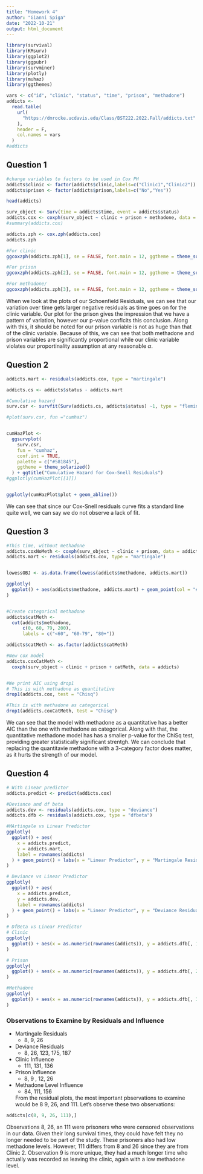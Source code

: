 ```yaml
---
title: "Homework 4"
author: "Gianni Spiga"
date: "2022-10-21"
output: html_document
---
```


```r
library(survival)
library(KMsurv)
library(ggplot2)
library(ggpubr)
library(survminer)
library(plotly)
library(muhaz)
library(ggthemes)
```

```r
vars <- c("id", "clinic", "status", "time", "prison", "methadone")
addicts <-
  read.table(
    url(
      "https://dmrocke.ucdavis.edu/Class/BST222.2022.Fall/addicts.txt"
    ),
    header = F,
    col.names = vars
  )
#addicts
```

## Question 1

```r
#change variables to factors to be used in Cox PH
addicts$clinic <- factor(addicts$clinic,labels=c("Clinic1","Clinic2"))
addicts$prison <- factor(addicts$prison,labels=c("No","Yes"))

head(addicts)

surv_object <- Surv(time = addicts$time, event = addicts$status)
addicts.cox <- coxph(surv_object ~ clinic + prison + methadone, data = addicts)
#summary(addicts.cox)

addicts.zph <- cox.zph(addicts.cox)
addicts.zph

#For clinic
ggcoxzph(addicts.zph[1], se = FALSE, font.main = 12, ggtheme = theme_solarized(), point.col = "#0096FF", ylim = c(-7,7))

#For prison
ggcoxzph(addicts.zph[2], se = FALSE, font.main = 12, ggtheme = theme_solarized(), point.col = "#0096FF", ylim = c(-4,4))

#For methadone/
ggcoxzph(addicts.zph[3], se = FALSE, font.main = 12, ggtheme = theme_solarized(), point.col = "#0096FF", ylim = c(-0.5,0.5))
```

When we look at the plots of our Schoenfield Residuals, we can see that our variation over time gets larger negative residuals as time goes on for the clinic variable. Our plot for the prison gives the impression that we have a pattern of variation, however our p-value conflcits this conclusion. Along with this, it should be noted for our prison variable is not as huge than that of the clinic variable. Because of this,  we can see that both methadone and prison variables are significantly proportional while our clinic variable violates our proportinality assumption at any reasonable $\alpha$. 

## Question 2

```r
addicts.mart <- residuals(addicts.cox, type = "martingale")

addicts.cs <- addicts$status - addicts.mart

#Cumulative hazard 
surv.csr <- survfit(Surv(addicts.cs, addicts$status) ~1, type = "fleming-harrington", data = addicts)

#plot(surv.csr, fun ="cumhaz")


cumHazPlot <-
  ggsurvplot(
    surv.csr,
    fun = "cumhaz",
    conf.int = TRUE,
    palette = c("#581845"),
    ggtheme = theme_solarized()
  ) + ggtitle("Cumulative Hazard for Cox-Snell Residuals")
#ggplotly(cumHazPlot[[1]])


ggplotly(cumHazPlot$plot + geom_abline())
```

We can see that since our Cox-Snell residuals curve fits a standard line quite well, we can say we do not observe a lack of fit. 

## Question 3

```r
#This time, without methadone
addicts.coxNoMeth <- coxph(surv_object ~ clinic + prison, data = addicts)
addicts.mart <- residuals(addicts.cox, type = "martingale")


lowessOBJ <- as.data.frame(lowess(addicts$methadone, addicts.mart))

ggplotly(
  ggplot() + aes(addicts$methadone, addicts.mart) + geom_point(col = "#FFA000") + labs(x = "Methadone", y = "Martingale Residuals", title = "Martingale Residuals vs. Methadone Dosage") + geom_line(data = lowessOBJ, aes(x = x, y = y), col = "#388E3C") + theme_solarized()
)


#Create categorical methadone
addicts$catMeth <-
  cut(addicts$methadone,
      c(0, 60, 79, 200),
      labels = c("<60", "60-79", "80+"))

addicts$catMeth <- as.factor(addicts$catMeth)

#New cox model
addicts.coxCatMeth <-
  coxph(surv_object ~ clinic + prison + catMeth, data = addicts)


#We print AIC using drop1
# This is with methadone as quantitative
drop1(addicts.cox, test = "Chisq")

#This is with methadone as categorical 
drop1(addicts.coxCatMeth, test = "Chisq")
```

We can see that the model with methadone as a quantitative has a better AIC than the one with methadone as categorical. Along with that, the quantitative methadone model has has a smaller p-value for the ChiSq test, providing greater statistically significant strentgh. We can conclude that replacing the quantitavie methadone with a 3-category factor does matter, as it hurts the strength of our model. 

## Question 4

```r
# With Linear predictor
addicts.predict <- predict(addicts.cox)

#Deviance and df beta
addicts.dev <- residuals(addicts.cox, type = "deviance")
addicts.dfb <- residuals(addicts.cox, type = "dfbeta")

#MArtingale vs Linear Predictor
ggplotly(
  ggplot() + aes(
    x = addicts.predict,
    y = addicts.mart,
    label = rownames(addicts)
  ) + geom_point() + labs(x = "Linear Predictor", y = "Martingale Residual", title = "Martingale Residuals vs Linear Predictor") + theme_solarized()
)

# Deviance vs Linear Predictor
ggplotly(
  ggplot() + aes(
    x = addicts.predict,
    y = addicts.dev,
    label = rownames(addicts)
  ) + geom_point() + labs(x = "Linear Predictor", y = "Deviance Residual", title = "Deviance Residuals vs Linear Predictor") + theme_solarized()
)

# DfBeta vs Linear Predictor
# Clinic
ggplotly(
  ggplot() + aes(x = as.numeric(rownames(addicts)), y = addicts.dfb[, 1]) + geom_point() + labs(x = "Observation Number", y = "dfbeta for Clinic Type", title = "dfbeta Values for Observation Number by Clinic Type") + theme_solarized()
)

# Prison
ggplotly(
  ggplot() + aes(x = as.numeric(rownames(addicts)), y = addicts.dfb[, 2]) + geom_point() + labs(x = "Observation Number", y = "dfbeta for Prison Status", title = "dfbeta Values for Observation Number by Prison Status") + theme_solarized()
)

#Methadone
ggplotly(
  ggplot() + aes(x = as.numeric(rownames(addicts)), y = addicts.dfb[, 3]) + geom_point() + labs(x = "Observation Number", y = "dfbeta for Methadone Level", title = "dfbeta Values for Observation Number by Methadone Level") + theme_solarized()
)

```
### Observations to Examine by Residuals and Influence 

* Martingale Residuals
  + 8, 9, 26
* Deviance Residuals
  + 8, 26, 123, 175, 187
* Clinic Influence 
  + 111, 131, 136
* Prison Influence
  + 8, 9 , 12, 26
* Methadone Level Influence
  + 84, 111, 156
  
  From the residual plots, the most important pbservations to examine would be 8 9, 26, and 111. Let's observe these two observations:

```r
addicts[c(8, 9, 26, 111),]
``` 

Observations 8, 26, an 111 were prisoners who were censored observations in our data. Given their long survival times, they could have felt they no longer needed to be part of the study. These prisoners also had low methadone levels. However, 111 differs from 8 and 26 since they are from Clinic 2. Observation 9 is more unique, they had a much longer time who actually was recorded as leaving the clinic, again with a low methadone level. 